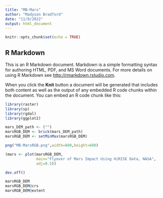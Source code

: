 ```yaml
---
title: "MB-Mars"
author: "Madyson Bradford"
date: "11/9/2022"
output: html_document
---
```


```r
knitr::opts_chunk$set(echo = TRUE)
```

## R Markdown

This is an R Markdown document. Markdown is a simple formatting syntax for authoring HTML, PDF, and MS Word documents. For more details on using R Markdown see <http://rmarkdown.rstudio.com>.

When you click the **Knit** button a document will be generated that includes both content as well as the output of any embedded R code chunks within the document. You can embed an R code chunk like this:

```r

library(raster)
library(sp)
library(rgdal)
library(ggplot2)

mars_DEM_path <- ("")
marsRGB_DEM <- brick(mars_DEM_path)
marsRGB_DEM <- setMinMax(marsRGB_DEM)

png("MB-MarsRGB.png",width=800,height=600)

(mars <- plot(marsRGB_DEM,
              main="Flyover of Mars Impact Using HiRISE Data, NASA", 
              adj=0.5))

dev.off()

marsRGB_DEM
marsRGB_DEM@crs
marsRGB_DEM@extent

```